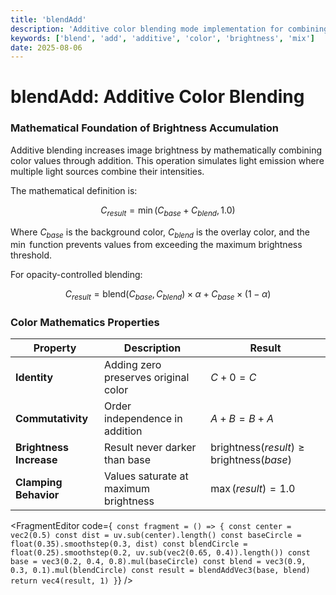 ```yaml
---
title: 'blendAdd'
description: 'Additive color blending mode implementation for combining colors with brightness accumulation'
keywords: ['blend', 'add', 'additive', 'color', 'brightness', 'mix']
date: 2025-08-06
---
```



# blendAdd: Additive Color Blending

### Mathematical Foundation of Brightness Accumulation

Additive blending increases image brightness by mathematically combining color values through addition. This operation simulates light emission where multiple light sources combine their intensities.

The mathematical definition is:

$$
C_{result} = \min(C_{base} + C_{blend}, 1.0)
$$

Where $C_{base}$ is the background color, $C_{blend}$ is the overlay color, and the $\min$ function prevents values from exceeding the maximum brightness threshold.

For opacity-controlled blending:

$$
C_{result} = \text{blend}(C_{base}, C_{blend}) \times \alpha + C_{base} \times (1 - \alpha)
$$

### Color Mathematics Properties

| Property                | Description                           | Result                                                   |
| ----------------------- | ------------------------------------- | -------------------------------------------------------- |
| **Identity**            | Adding zero preserves original color  | $C + 0 = C$                                              |
| **Commutativity**       | Order independence in addition        | $A + B = B + A$                                          |
| **Brightness Increase** | Result never darker than base         | $\text{brightness}(result) \geq \text{brightness}(base)$ |
| **Clamping Behavior**   | Values saturate at maximum brightness | $\max(result) = 1.0$                                     |

<FragmentEditor
        code={`
const fragment = () => {
        const center = vec2(0.5)
        const dist = uv.sub(center).length()
        const baseCircle = float(0.35).smoothstep(0.3, dist)
        const blendCircle = float(0.25).smoothstep(0.2, uv.sub(vec2(0.65, 0.4)).length())
        const base = vec3(0.2, 0.4, 0.8).mul(baseCircle)
        const blend = vec3(0.9, 0.3, 0.1).mul(blendCircle)
        const result = blendAddVec3(base, blend)
        return vec4(result, 1)
}`}
/>
